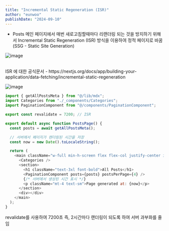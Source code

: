 ```yaml
---
title: "Incremental Static Regeneration (ISR)"
author: "eunwoo"
publishDate: "2024-09-10"
---
```



- Posts 메인 페이지에서 매번 새로고침할때마다 리랜더링 되는 것을 방지하기 위해서  Incremental Static Regeneration (ISR) 방식을 이용하여 정적 페이지로 바꿈 (SSG - Static Site Generation) <br/>


![image](https://github.com/user-attachments/assets/540a9261-623f-48e8-be54-be11d72315f7)

<br/>
ISR 에 대한 공식문서 - https://nextjs.org/docs/app/building-your-application/data-fetching/incremental-static-regeneration

![image](https://github.com/user-attachments/assets/de5f5d59-7a1c-411f-9691-1c019763f668)




```js
import { getAllPostsMeta } from "@/lib/mdx";
import Categories from "./_components/Categories";
import PaginationComponent from "@/components/PaginationComponent";

export const revalidate = 7200; // ISR

export default async function PostsPage() {
  const posts = await getAllPostsMeta();

  // 서버에서 페이지가 렌더링된 시간을 저장
  const now = new Date().toLocaleString();

  return (
    <main className="w-full min-h-screen flex flex-col justify-center items-center px-[5px] lg:px-0">
      <Categories />
      <section>
        <h1 className="text-3xl font-bold">All Posts</h1>
        <PaginationComponent posts={posts} postsPerPage={4} />
        {/* 서버에서 생성된 시간 표시 */}
        <p className="mt-4 text-sm">Page generated at: {now}</p>
      </section>
      <div></div>
    </main>
  );
}
```

revalidate를 사용하여 7200초 즉, 2시간마다 랜더링이 되도록 하여 서버 과부화를 줄임






